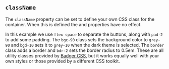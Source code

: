 
## `className`

The `className` property can be set to define your own
CSS class for the container.  When this is defined the <ResetGapLink/>
<ResetSpaceLink/> and <ResetSizeLink/> properties have no effect.

In this example we use `flex space` to separate the buttons,
along with `pad-2` to add some padding.  The
`bgc-90` class sets the background color to `grey-90`
and `bgd-10` sets it to `grey-10` when the dark
theme is selected.  The `border` class adds a border and
`bdr-2` sets the border radius to 0.5em.  These are
all utility classes provided
by <a href="https://badgerpower.com/badger-css/">Badger CSS</a>, but it
works equally well with your own styles or those provided by a different
CSS toolkit.

<Example
  Component={ClassName}
  code={ClassNameSrc}
  caption="className"
  undent={2}
  expand
/>

